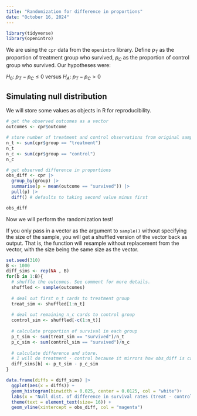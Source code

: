 ```yaml
---
title: "Randomization for difference in proportions"
date: "October 16, 2024"
---
```


```r
library(tidyverse)
library(openintro)
```

We are using the `cpr` data from the `openintro` library. Define $p_{T}$ as the proportion of treatment group who survived, $p_{C}$ as the proportion of control group who survived. Our hypotheses were:

$H_{0}$: $p_{T} - p_{C} \leq 0$ versus $H_{A}$: $p_{T} - p_{C} > 0$

## Simulating null distribution

We will store some values as objects in R for reproducibility.

```r
# get the observed outcomes as a vector
outcomes <- cpr$outcome

# store number of treatment and control observations from original sample
n_t <- sum(cpr$group == "treatment")
n_t
n_c <- sum(cpr$group == "control")
n_c

# get observed difference in proportions
obs_diff <- cpr |>
  group_by(group) |>
  summarise(p = mean(outcome == "survived")) |>
  pull(p) |>
  diff() # defaults to taking second value minus first

obs_diff
```

Now we will perform the randomization test!

::: column-margin
If you only pass in a vector as the argument to `sample()` without specifying the size of the sample, you will get a shuffled version of the vector back as output. That is, the function will resample without replacement from the vector, with the size being the same size as the vector.
:::

```r
set.seed(310)
B <- 1000
diff_sims <- rep(NA , B)
for(b in 1:B){
  # shuffle the outcomes. See comment for more details.
  shuffled <- sample(outcomes)
  
  # deal out first n_t cards to treatment group
  treat_sim <- shuffled[1:n_t]
  
  # deal out remaining n_c cards to control group
  control_sim <- shuffled[-c(1:n_t)]
  
  # calculate proportion of survival in each group
  p_t_sim <- sum(treat_sim == "survived")/n_t
  p_c_sim <- sum(control_sim == "survived")/n_c
  
  # calculate difference and store. 
  # I will do treatment - control because it mirrors how obs_diff is calculated
  diff_sims[b] <- p_t_sim - p_c_sim
}
```

```r
data.frame(diffs = diff_sims) |>
  ggplot(aes(x = diffs)) +
  geom_histogram(binwidth = 0.025, center = 0.0125, col = "white")+
  labs(x = "Null dist. of difference in survival rates (treat - control)", caption = "Vertical line = observed difference") +
  theme(text = element_text(size= 16)) +
  geom_vline(xintercept = obs_diff, col = "magenta")
```
